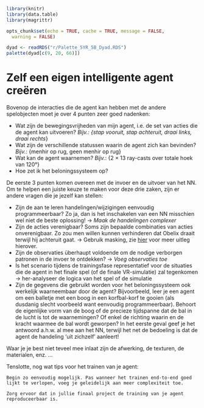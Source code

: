 
```{r include=FALSE}
library(knitr)
library(data.table)
library(magrittr)

opts_chunk$set(echo = TRUE, cache = TRUE, message = FALSE,
  warning = FALSE)

dyad <- readRDS("r/Palette_5YR_5B_Dyad.RDS")
palette(dyad[c(9, 20, 66)])
```

# Zelf een eigen intelligente agent creëren

Bovenop de interacties die de agent kan hebben met de andere spelobjecten moet je over 4 punten zeer goed nadenken:

- Wat zijn de bewegingsvrijheden van mijn agent, i.e. de set van acties die de agent kan uitvoeren?
   _Bijv.: {stap vooruit, stap achteruit, draai links, draai rechts_}
- Wat zijn de verschillende statussen waarin de agent zich kan bevinden?
   _Bijv._: {menhir op rug, geen menhir op rug}
- Wat kan de agent waarnemen?
   _Bijv._: {2 &times; 13 ray-casts over totale hoek van 120°}
- Hoe zet ik het beloningssysteem op?

De eerste 3 punten komen overeen met de invoer en de uitvoer van het NN. Om te helpen een juiste keuze te maken voor deze drie zaken, zijn er andere vragen die je jezelf kan stellen:

- Zijn de aan te leren handelingen/wijzigingen eenvoudig programmeerbaar? Zo ja, dan is het inschakelen van een NN misschien wel niet de beste oplossing! &rarr; _Maak de handelingen complexer_
- Zijn de acties verenigbaar? Soms zijn bepaalde combinaties van acties onverenigbaar. Zo zou men willen kunnen verhinderen dat Obelix draait terwijl hij achteruit gaat. &rarr; Gebruik masking, zie [hier](https://github.com/Unity-Technologies/ml-agents/blob/release_6_docs/docs/Learning-Environment-Design-Agents.md) voor meer uitleg hierover. 
- Zijn de observaties überhaupt voldoende om de nodige verborgen patronen in de invoer te ontdekken? &rarr; _Voeg observaties toe_
- Is het scenario tijdens de trainingsfase representatief voor de situaties die de agent in het finale spel (of de finale VR-simulatie) zal tegenkomen &rarr; her-analyseer de logica van het spel of de simulatie
- Zijn de gegevens die gebruikt worden voor het beloningssysteem ook werkelijk waarneembaar door de agent? Bijvoorbeeld, leer je een agent om een balletje met een boog in een korfbal-korf te gooien (als dusdanig slecht voorbeeld want eenvoudig programmeerbaar). Behoort de eigenlijke vorm van de boog of de precieze tijdspanne dat de bal in de lucht is tot de waarnemingen? Of enkel de richting waarin en de kracht waarmee de bal wordt geworpen? In het eerste geval geef je het antwoord a.h.w. al mee aan het NN, terwijl het net de bedoeling is dat de agent de handeling 'uit zichzelf' aanleert!

Waar je je best niet teveel mee inlaat zijn de afwerking, de texturen, de materialen, enz. &hellip;

Tenslotte, nog wat tips voor het trainen van je agent:

```{definition simple-start, name="Eenvoudige start"}
Begin zo eenvoudig mogelijk. Pas wanneer het trainen end-to-end goed lijkt te verlopen, voeg je geleidelijk aan meer complexiteit toe.
```

```{definition reproduceerbaarheid, name="Reproduceerbaarheid"}
Zorg ervoor dat in jullie finaal project de training van je agent reproduceerbaar is.
```